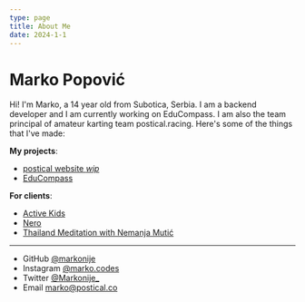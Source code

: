 ```yaml
---
type: page
title: About Me
date: 2024-1-1
---
```


# Marko Popović

Hi! I'm Marko, a 14 year old from Subotica, Serbia. I am a backend developer and I am currently working on EduCompass. I am also the team principal of amateur karting team postical.racing. Here's some of the things that I've made:

**My projects**:
- [postical website *wip*](https://postical.co)
- [EduCompass](https://educompass.rs)

**For clients**:
- [Active Kids](https://activekids.rs)
- [Nero](https://nero.rs)
- [Thailand Meditation with Nemanja Mutić](https://meditacijanatajlandu.com)

---

- GitHub [@markonije](https://github.com/markonije)
- Instagram [@marko.codes](https://instagram.com/marko.codes)
- Twitter [@Markonije_](https://twitter.com/Markonije_)
- Email marko@postical.co
